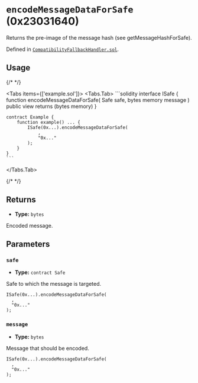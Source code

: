 




# `encodeMessageDataForSafe` (0x23031640)



Returns the pre-image of the message hash (see getMessageHashForSafe).




Defined in [`CompatibilityFallbackHandler.sol`](https://github.com/safe-global/safe-smart-account/tree/v1.4.1/contracts/handler/CompatibilityFallbackHandler.sol#L56).


## Usage

{/* <!-- vale off --> */}

<Tabs items={['example.sol']}>
  <Tabs.Tab>
    ```solidity
    interface ISafe {
        function encodeMessageDataForSafe(
            Safe safe,
            bytes memory message
        ) public view returns (bytes memory)
    }

    contract Example {
        function example() ... {
            ISafe(0x...).encodeMessageDataForSafe(
                ,
                "0x..."
            );
        }
    }
    ```
  </Tabs.Tab>
</Tabs>

{/* <!-- vale on --> */}

## Returns



  - **Type:** `bytes`

  Encoded message.




## Parameters

### `safe`

  - **Type:** `contract Safe`

  Safe to which the message is targeted.

  ```solidity focus=2
  ISafe(0x...).encodeMessageDataForSafe(
    ,
    "0x..."
  );
  ```


### `message`

  - **Type:** `bytes`

  Message that should be encoded.

  ```solidity focus=3
  ISafe(0x...).encodeMessageDataForSafe(
    ,
    "0x..."
  );
  ```





